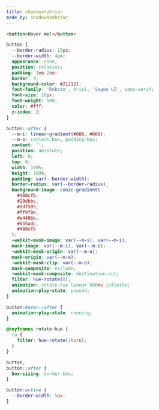 ```yaml
---
title: shadowshahriar
made_by: shadowshahriar
---
```


```html
<button>Hover me!</button>
```

```css
button {
  --border-radius: 15px;
  --border-width: 4px;
  appearance: none;
  position: relative;
  padding: 1em 2em;
  border: 0;
  background-color: #212121;
  font-family: 'Roboto', Arial, 'Segoe UI', sans-serif;
  font-size: 18px;
  font-weight: 500;
  color: #fff;
  z-index: 2;
}

button::after {
  --m-i: linear-gradient(#000, #000);
  --m-o: content-box, padding-box;
  content: '';
  position: absolute;
  left: 0;
  top: 0;
  width: 100%;
  height: 100%;
  padding: var(--border-width);
  border-radius: var(--border-radius);
  background-image: conic-gradient(
    #488cfb,
    #29dbbc,
    #ddf505,
    #ff9f0e,
    #e440bb,
    #655adc,
    #488cfb
  );
  -webkit-mask-image: var(--m-i), var(--m-i);
  mask-image: var(--m-i), var(--m-i);
  -webkit-mask-origin: var(--m-o);
  mask-origin: var(--m-o);
  -webkit-mask-clip: var(--m-o);
  mask-composite: exclude;
  -webkit-mask-composite: destination-out;
  filter: hue-rotate(0);
  animation: rotate-hue linear 500ms infinite;
  animation-play-state: paused;
}

button:hover::after {
  animation-play-state: running;
}

@keyframes rotate-hue {
  to {
    filter: hue-rotate(1turn);
  }
}

button,
button::after {
  box-sizing: border-box;
}

button:active {
  --border-width: 5px;
}
```
